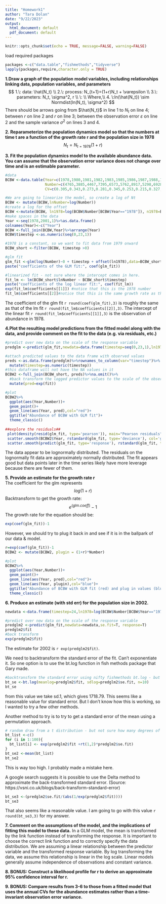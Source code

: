 ```yaml
---
title: "Homework1"
author: "Tara Dolan"
date: "9/22/2023"
output:
  html_document: default
  pdf_document: default
---
```


```r
knitr::opts_chunk$set(echo = TRUE, message=FALSE, warning=FALSE)
```

load required packages
```r
packages <-c("data.table","fishmethods","tidyverse")
lapply(packages,require,character.only = TRUE)
```

**1.Draw a graph of the population model variables, including relationships linking data, population variables, and parameters**
$$
1.\: data: \hat{N_t} \\
2.\: process: N_{t+1}=(1+r)N_t + \varepsilon \\
3.\: parameters: N_t, \sigma^2, r \\
 \: \\
Where,\\
4. \:ln(\hat{N_t}) \sim Normdist(ln(N_t), \sigma^2)
$$
There should be arrows going from $\hat{N_t}$ in line 1 to  $N_t$ on line 4; between $r$ on line 2 and $r$ on line 3; between the observation error $\varepsilon$ on line 2 and the sample variance $\sigma^2$ on lines 3 and 4. 

**2. Reparameterize the population dynamics model so that the numbers at time t are a function of the growth rate r and the population size in 1978**  
$$
N_t=N_{t=1978}(1+r)
$$

**3. Fit the population dynamics model to the available abundance data. You can assume that the observation error variance does not change over time and is an estimable parameter.**  
```r
#data
BCBW <-data.table(Year=c(1978,1980,1981,1982,1983,1985,1986,1987,1988,1993,2001),
                  Number=c(4765,3885,4467,7395,6573,5762,8917,5298,6928,8167,10545),
                  CV=c(0.305,0.343,0.273,0.281,0.345,0.253,0.215,0.327,0.12,0.071,0.128))  

#We are going to linearize the model, so create a log of Nt  
BCBW <- mutate(BCBW,lnNumber=log(Number))
#create a log for the offset
BCBW <-mutate(BCBW, ln1978=log(BCBW$Number[BCBW$Year=="1978"]), n1978=BCBW$Number[BCBW$Year=="1978"])
#make spaces in the data
Year <-seq(1978,2001,1)%>%as.data.frame()
colnames(Year)<-c("Year")
BCBW <-full_join(BCBW,Year)%>%arrange(Year)
BCBW$timestep <-as.numeric(seq(0,23,1))

#1978 is a constant, so we want to fit data from 1979 onward
BCBW_short <-filter(BCBW, timestep >0)

#glm fit
glm_fit <-glm(log(Number)~0 + timestep + offset(ln1978),data=BCBW_short)
paste("coefficients of the GLM fit:", coef(glm_fit))

#linearized fit - not sure where the intercept comes in here. 
fit_lm <- lm(BCBW_short$lnNumber ~ BCBW_short$timestep)
paste("coefficients of the log linear fit:", coef(fit_lm))
exp(fit_lm$coefficients[[1]]) #notice that this is the 1978 number
fit_lm$coefficients[[2]]#notice that this is the same growth rate as the glm fit

```
The coefficient of the glm fit `r round(coef(glm_fit),3)` is roughly the same as that of the lm fit `r round(fit_lm$coefficients[[2]],3)`. The intercept of the linear fit `r round(fit_lm$coefficients[[1]],3)` is the observation of abundance in 1978. 


**4.Plot the resulting model predictions from the fitted model along with the data, and provide comment on the fit to the data (e.g. via residuals, etc.)**

```r
#predict over new data on the scale of the response variable
predglm <-predict(glm_fit,newdata=data.frame(timestep=seq(0,23,1),ln1978=rep(log(BCBW$Number[BCBW$Year=="1978"]))),se.fit=T, type="response")

#attach predicted values to the data frame with observed values
preds <-as.data.frame(predglm)%>%rownames_to_column(var="timestep")%>%
  mutate(timestep=as.numeric(timestep))
#this dataframe will not have the NA values in it
BCBW2 <-full_join(BCBW_short, preds)%>%na.omit()%>%
  #back transform the logged predictor values to the scale of the observation data
  mutate(pred=exp(fit))

#plot
BCBW2%>%
  ggplot(aes(Year,Number))+
  geom_point()+
  geom_line(aes(Year, pred),col="red")+
  ggtitle("Abundance of BCBW with GLM fit")+
  theme_classic()
 
##explore the residuals##
 plot(density(resid(glm_fit, type='pearson')), main="Pearson residuals")
 scatter.smooth(BCBW2$Year, rstandard(glm_fit, type='deviance'), col='gray',  main="Pearson residuals",xlab="Year",ylab="standardized deviance residuals")
 scatter.smooth(predict(glm_fit, type='response'), rstandard(glm_fit, type='deviance'),col='gray',xlab="response",ylab="standardized deviance residuals")
```  
  
The data appear to be lognormally distributed. The residuals on the lognormally fit data are approximately normally distributed. The fit appears good but data points later in the time series likely have more leverage because there are fewer of them. 

**5. Provide an estimate for the growth rate r**  
The coefficient for the glm represents
$$
log(1+r)
$$
Backtransform to get the growth rate:  
$$
e^{(glm.coeff)}-1
$$
The growth rate for the equation should be:
```r
exp(coef(glm_fit))-1
```

However, we should try to plug it back in and see if it is in the ballpark of our data & model. 
```r
r=exp(coef(glm_fit))-1
BCBW2 <- mutate(BCBW2, plugin = (1+r)*Number)

#plot
BCBW2%>%
  ggplot(aes(Year,Number))+
  geom_point()+
  geom_line(aes(Year, pred),col="red")+
  geom_line(aes(Year, plugin),col="blue")+
  ggtitle("Abundance of BCBW with GLM fit (red) and plug in values (blue)")+
  theme_classic()

```

**6. Produce an estimate (with std err) for the population size in 2002.**  
```r
newdata <-data.frame(timestep=24,ln1978=log(BCBW$Number[BCBW$Year=="1978"]))

#predict over new data on the scale of the response variable
predglm2 <-predict(glm_fit,newdata=newdata,se.fit=T, response=T)
predglm2$fit
#back transform
exp(predglm2$fit)
```
The estimate for 2002 is `r exp(predglm2$fit)`.

We need to backtransform the standard error of the fit. Can't exponentiate it. So one option is to use the bt.log function in fish methods package that Gary made. 
```r
#backtransform the standard error using nifty fishmethods bt.log - but not sure what to input for the sample size
bt_se <-bt.log(meanlog=predglm2$fit, sdlog=predglm2$se.fit, n=10)
bt_se
```
from this value we take sd.1, which gives 1718.79. This seems like a reasonable value for standard error. But I don't know how this is working, so I wanted to try a few other methods. 

Another method to try is to try to get a standard error of the mean using a permutation approach.
```r
# random draw from a t distribution - but not sure how many degrees of freedom?
bt_list <-c()
for (i in 1:100){
  bt_list[i] <- exp(predglm2$fit +rt(1,2)*predglm2$se.fit)
}
bt_se2 <-mean(bt_list)
bt_se2
```
This is way too high. I probably made a mistake here.  

A google search suggests it is possible to use the Delta method to approximate the back-transformed standard error.  (Source: https://vsni.co.uk/blogs/back-transform-standard-error) 
```r
bt_se3 <-(predglm2$se.fit/(abs(1/exp(predglm2$fit))))
bt_se3
```
That also seems like a reasonable value. I am going to go with this value `r round(bt_se3,3)` for my answer. 


**7. Comment on the assumptions of the model, and the implications of fitting this model to these data.**
In a GLM model, the mean is transformed by the link function instead of transforming the response. It is important to choose the correct link function and to correctly specify the data distribution. We are assuming a linear relationship between the predictor variable and the transformed response variable. By log transforming the data, we assume this relationship is linear in the log scale. Linear models generally assume independence of observations and constant variance.

**8. BONUS: Construct a likelihood profile for r to derive an approximate 95% confidence interval for r.**


**9. BONUS: Compare results from 3-6 to those from a fitted model that uses the annual CVs for the abundance estimates rather than a time-invariant observation error variance.**
